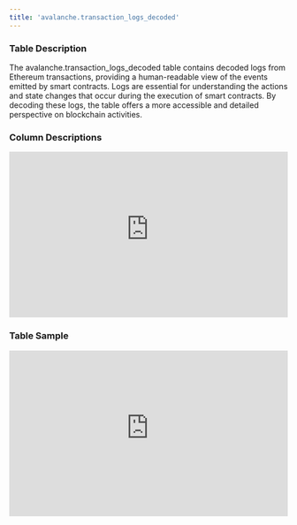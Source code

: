 ```yaml
---
title: 'avalanche.transaction_logs_decoded'
---
```


### Table Description
The avalanche.transaction_logs_decoded table contains decoded logs from Ethereum transactions, providing a human-readable view of the events emitted by smart contracts. Logs are essential for understanding the actions and state changes that occur during the execution of smart contracts. By decoding these logs, the table offers a more accessible and detailed perspective on blockchain activities.
### Column Descriptions

<div>
    <iframe
        src="https://doc-embed-app.chainbasehq.com/columns/avalanche.transaction_logs_decoded"
        width="100%"
        height="300px"
        frameBorder="0"
        scrolling="no"
    ></iframe>
</div>

### Table Sample

<div>
    <iframe
        src="https://doc-embed-app.chainbasehq.com/data/avalanche.transaction_logs_decoded"
        width="100%"
        height="300px"
        frameBorder="0"
        scrolling="no"
    ></iframe>
</div>
